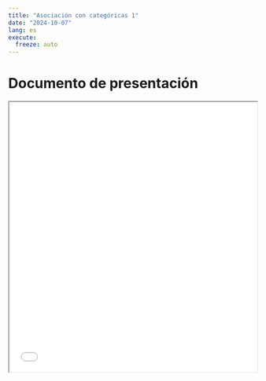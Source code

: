 ```yaml
---
title: "Asociación con categóricas 1"
date: "2024-10-07"
lang: es
execute:
  freeze: auto 
---
```


# Documento de presentación

<iframe src=/slides/11-bivariada4.html height="550" width=100% allowfullscreen="true">
</iframe> 



